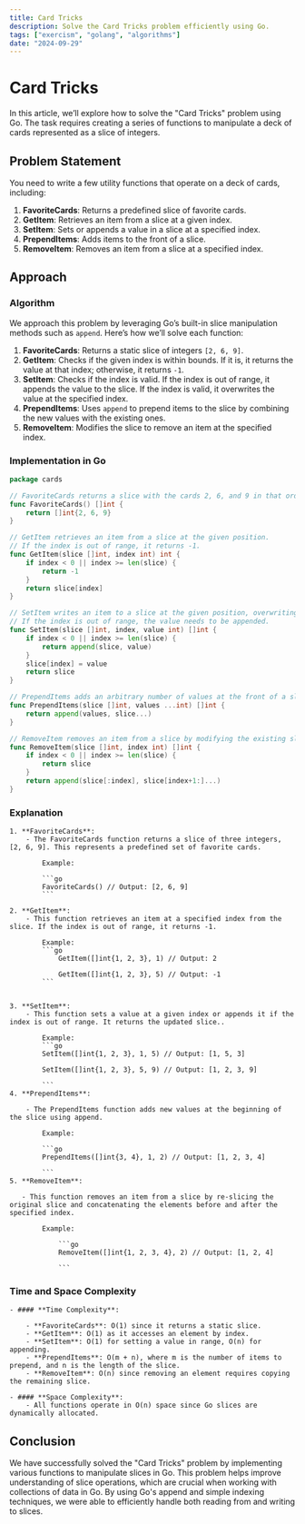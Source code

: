 ```yaml
---
title: Card Tricks
description: Solve the Card Tricks problem efficiently using Go.
tags: ["exercism", "golang", "algorithms"]
date: "2024-09-29"
---
```


# Card Tricks

In this article, we’ll explore how to solve the "Card Tricks" problem using Go. The task requires creating a series of functions to manipulate a deck of cards represented as a slice of integers.

## Problem Statement

You need to write a few utility functions that operate on a deck of cards, including:

1. **FavoriteCards**: Returns a predefined slice of favorite cards.
2. **GetItem**: Retrieves an item from a slice at a given index.
3. **SetItem**: Sets or appends a value in a slice at a specified index.
4. **PrependItems**: Adds items to the front of a slice.
5. **RemoveItem**: Removes an item from a slice at a specified index.

## Approach

### Algorithm

We approach this problem by leveraging Go’s built-in slice manipulation methods such as `append`. Here’s how we’ll solve each function:

1. **FavoriteCards**: Returns a static slice of integers `[2, 6, 9]`.
2. **GetItem**: Checks if the given index is within bounds. If it is, it returns the value at that index; otherwise, it returns `-1`.
3. **SetItem**: Checks if the index is valid. If the index is out of range, it appends the value to the slice. If the index is valid, it overwrites the value at the specified index.
4. **PrependItems**: Uses `append` to prepend items to the slice by combining the new values with the existing ones.
5. **RemoveItem**: Modifies the slice to remove an item at the specified index.

### Implementation in Go

```go
package cards

// FavoriteCards returns a slice with the cards 2, 6, and 9 in that order.
func FavoriteCards() []int {
	return []int{2, 6, 9}
}

// GetItem retrieves an item from a slice at the given position.
// If the index is out of range, it returns -1.
func GetItem(slice []int, index int) int {
	if index < 0 || index >= len(slice) {
		return -1
	}
	return slice[index]
}

// SetItem writes an item to a slice at the given position, overwriting an existing value.
// If the index is out of range, the value needs to be appended.
func SetItem(slice []int, index, value int) []int {
	if index < 0 || index >= len(slice) {
		return append(slice, value)
	}
	slice[index] = value
	return slice
}

// PrependItems adds an arbitrary number of values at the front of a slice.
func PrependItems(slice []int, values ...int) []int {
	return append(values, slice...)
}

// RemoveItem removes an item from a slice by modifying the existing slice.
func RemoveItem(slice []int, index int) []int {
	if index < 0 || index >= len(slice) {
		return slice
	}
	return append(slice[:index], slice[index+1:]...)
}
```

### Explanation

    1. **FavoriteCards**:
        - The FavoriteCards function returns a slice of three integers, [2, 6, 9]. This represents a predefined set of favorite cards.
            
            Example:

            ```go
            FavoriteCards() // Output: [2, 6, 9]
            ```

    2. **GetItem**:
        - This function retrieves an item at a specified index from the slice. If the index is out of range, it returns -1.

            Example:
            ```go
                GetItem([]int{1, 2, 3}, 1) // Output: 2

                GetItem([]int{1, 2, 3}, 5) // Output: -1
            ```


    3. **SetItem**:
        - This function sets a value at a given index or appends it if the index is out of range. It returns the updated slice..

            Example:
            ```go
            SetItem([]int{1, 2, 3}, 1, 5) // Output: [1, 5, 3]

            SetItem([]int{1, 2, 3}, 5, 9) // Output: [1, 2, 3, 9]

            ```
    4. **PrependItems**:

        - The PrependItems function adds new values at the beginning of the slice using append.

            Example:

            ```go
            PrependItems([]int{3, 4}, 1, 2) // Output: [1, 2, 3, 4]

            ```
    5. **RemoveItem**:

       - This function removes an item from a slice by re-slicing the original slice and concatenating the elements before and after the specified index.

            Example:
            
                ```go
                RemoveItem([]int{1, 2, 3, 4}, 2) // Output: [1, 2, 4]

                ```

### Time and Space Complexity
    - #### **Time Complexity**:

        - **FavoriteCards**: O(1) since it returns a static slice.
        - **GetItem**: O(1) as it accesses an element by index.
        - **SetItem**: O(1) for setting a value in range, O(n) for appending.
        - **PrependItems**: O(m + n), where m is the number of items to prepend, and n is the length of the slice.
        - **RemoveItem**: O(n) since removing an element requires copying the remaining slice.
        
    - #### **Space Complexity**:
        - All functions operate in O(n) space since Go slices are dynamically allocated.


## Conclusion

We have successfully solved the "Card Tricks" problem by implementing various functions to manipulate slices in Go. This problem helps improve understanding of slice operations, which are crucial when working with collections of data in Go. By using Go's append and simple indexing techniques, we were able to efficiently handle both reading from and writing to slices.